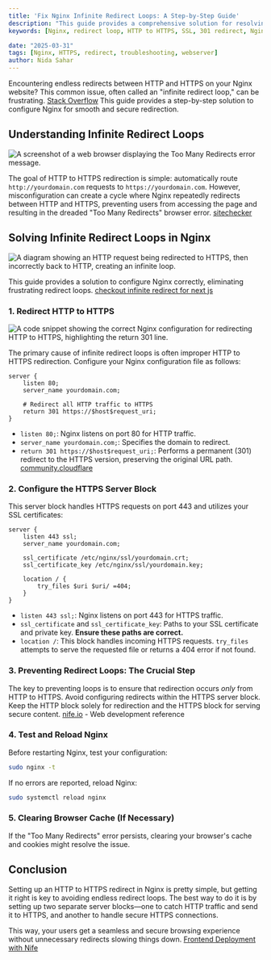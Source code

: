 ```yaml
---
title: 'Fix Nginx Infinite Redirect Loops: A Step-by-Step Guide'
description: "This guide provides a comprehensive solution for resolving frustrating infinite redirect loops between HTTP and HTTPS in your Nginx website configuration. Learn how to correctly configure Nginx to ensure smooth and secure redirection of traffic."
keywords: [Nginx, redirect loop, HTTP to HTTPS, SSL, 301 redirect, Nginx configuration, website security]

date: "2025-03-31"
tags: [Nginx, HTTPS, redirect, troubleshooting, webserver]
author: Nida Sahar
---
```




Encountering endless redirects between HTTP and HTTPS on your Nginx website? This common issue, often called an "infinite redirect loop," can be frustrating. [Stack Overflow](https://stackoverflow.com/questions/56092994/how-can-i-fix-chrome-infinite-redirect) This guide provides a step-by-step solution to configure Nginx for smooth and secure redirection.

## Understanding Infinite Redirect Loops

![A screenshot of a web browser displaying the Too Many Redirects error message.](https://raw.githubusercontent.com/nifetency/nife-blog-content/main/blog/img/4574122.jpg)
<br/>

The goal of HTTP to HTTPS redirection is simple: automatically route `http://yourdomain.com` requests to `https://yourdomain.com`.  However, misconfiguration can create a cycle where Nginx repeatedly redirects between HTTP and HTTPS, preventing users from accessing the page and resulting in the dreaded "Too Many Redirects" browser error. [sitechecker](https://sitechecker.pro/site-audit-issues/redirect-loop/) 

## Solving Infinite Redirect Loops in Nginx



![A diagram showing an HTTP request being redirected to HTTPS, then incorrectly back to HTTP, creating an infinite loop.](https://raw.githubusercontent.com/nifetency/nife-blog-content/main/blog/img/3053856.jpg)
<br/>

This guide provides a solution to configure Nginx correctly, eliminating frustrating redirect loops. [checkout infinite redirect for next js](https://github.com/clerk/javascript/issues/1436) 

### 1. Redirect HTTP to HTTPS

![A code snippet showing the correct Nginx configuration for redirecting HTTP to HTTPS, highlighting the `return 301` line.](https://raw.githubusercontent.com/nifetency/nife-blog-content/main/blog/img/5326066.jpg)
<br/>



The primary cause of infinite redirect loops is often improper HTTP to HTTPS redirection.  Configure your Nginx configuration file as follows:



```nginx
server {
    listen 80;
    server_name yourdomain.com;

    # Redirect all HTTP traffic to HTTPS
    return 301 https://$host$request_uri;
}
```

*   `listen 80;`: Nginx listens on port 80 for HTTP traffic.
*   `server_name yourdomain.com;`: Specifies the domain to redirect.
*   `return 301 https://$host$request_uri;`:  Performs a permanent (301) redirect to the HTTPS version, preserving the original URL path. [community.cloudflare](https://community.cloudflare.com/t/infinite-redirect-loop/164210) 

### 2. Configure the HTTPS Server Block

This server block handles HTTPS requests on port 443 and utilizes your SSL certificates:

```nginx
server {
    listen 443 ssl;
    server_name yourdomain.com;

    ssl_certificate /etc/nginx/ssl/yourdomain.crt;
    ssl_certificate_key /etc/nginx/ssl/yourdomain.key;

    location / {
        try_files $uri $uri/ =404;
    }
}
```

*   `listen 443 ssl;`: Nginx listens on port 443 for HTTPS traffic.
*   `ssl_certificate` and `ssl_certificate_key`:  Paths to your SSL certificate and private key.  **Ensure these paths are correct.**
*   `location /`: This block handles incoming HTTPS requests. `try_files` attempts to serve the requested file or returns a 404 error if not found.




### 3. Preventing Redirect Loops: The Crucial Step

The key to preventing loops is to ensure that redirection occurs *only* from HTTP to HTTPS.  Avoid configuring redirects within the HTTPS server block.  Keep the HTTP block solely for redirection and the HTTPS block for serving secure content. [nife.io](https://nife.io/solutions/One%20Click%20Deployment) - Web development reference


### 4. Test and Reload Nginx

Before restarting Nginx, test your configuration:

```bash
sudo nginx -t
```

If no errors are reported, reload Nginx:

```bash
sudo systemctl reload nginx
```

### 5. Clearing Browser Cache (If Necessary)

If the "Too Many Redirects" error persists, clearing your browser's cache and cookies might resolve the issue.

## **Conclusion**

Setting up an HTTP to HTTPS redirect in Nginx is pretty simple, but getting it right is key to avoiding endless redirect loops. The best way to do it is by setting up two separate server blocks—one to catch HTTP traffic and send it to HTTPS, and another to handle secure HTTPS connections.  

This way, your users get a seamless and secure browsing experience without unnecessary redirects slowing things down.
[Frontend Deployment with Nife](https://docs.nife.io/docs/UI-Guide/Site-deployment/Build-File-Deployment)  

